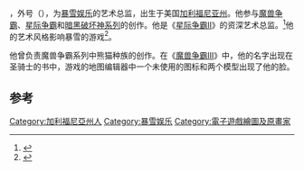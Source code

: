 {{NoteTA
| G1=Games
}}

{{vgname2|山姆·迪迪埃|en=Sam Didier}}，外号{{Vgname2|山姆卫斯|en=Samwise}}（{{bd|1971年|||}}），为[[暴雪娱乐|暴雪娱乐]]的艺术总监，出生于美国[[加利福尼亚州|加利福尼亚州]]。他参与[[魔兽争霸系列|魔兽争霸]]、[[星際爭霸系列|星际争霸]]和[[暗黑破坏神系列|暗黑破坏神系列]]的创作。他是《[[星际争霸II|星际争霸II]]》的资深艺术总监。<ref>{{cite web|url=http://pc.ign.com/articles/790/790185p1.html|title=StarCraft 2's Art Design|accessdate=2015-09-02|archive-date=2012-06-09|archive-url=https://web.archive.org/web/20120609013328/http://pc.ign.com/articles/790/790185p1.html|dead-url=no}}</ref>他的艺术风格影响暴雪的游戏<ref>{{cite web | url=http://gamingillustrated.com/samwise-didier-interview/ | title=Sam “Samwise” Didier Discusses Everything Blizzard | publisher=Gaming Illustrated | date=2013-03-18 | accessdate=2013-06-14 | author=Gibson, Sean | archive-date=2013-04-23 | archive-url=https://web.archive.org/web/20130423094420/http://gamingillustrated.com/samwise-didier-interview/ | dead-url=no }}</ref>。

他曾负责魔兽争霸系列中熊猫种族的创作。在《[[魔兽争霸III|魔兽争霸III]]》中，他的名字出现在圣骑士的书中，游戏的地图编辑器中一个未使用的图标和两个模型出现了他的脸。

== 参考 ==
{{Reflist}}

{{暴雪娛樂}}

{{DEFAULTSORT:Didier, Sam}}
[[Category:加利福尼亞州人|Category:加利福尼亞州人]]
[[Category:暴雪娱乐|Category:暴雪娱乐]]
[[Category:電子遊戲繪圖及原畫家|Category:電子遊戲繪圖及原畫家]]

{{videogame-bio-stub}}
{{US-bio-stub}}